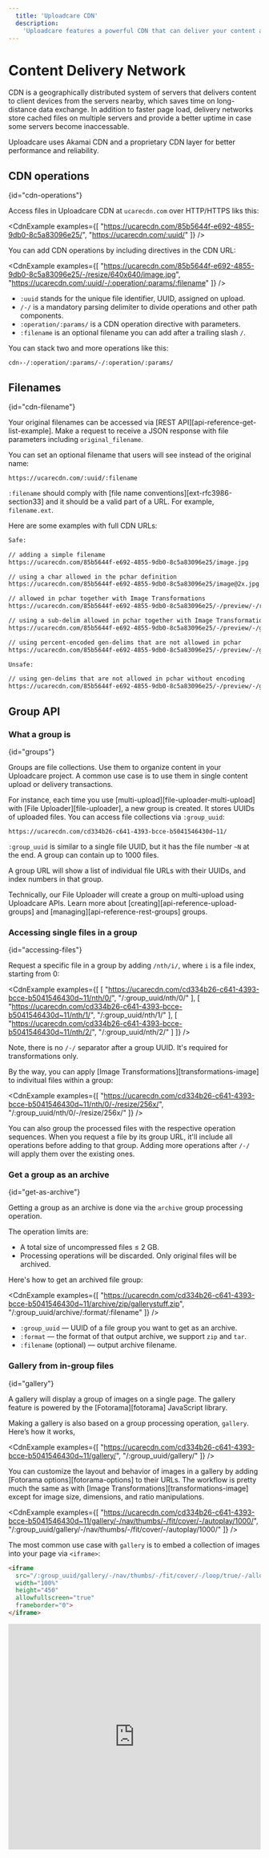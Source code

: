 ```yaml
---
  title: 'Uploadcare CDN'
  description:
    'Uploadcare features a powerful CDN that can deliver your content across the world in no time. (Content Delivery Network is a system of servers deployed in multiple data centers across the world).'
---
```



# Content Delivery Network

CDN is a geographically distributed system of servers that delivers content to
client devices from the servers nearby, which saves time on long-distance data
exchange. In addition to faster page load, delivery networks store cached files
on multiple servers and provide a better uptime in case some servers become
inaccessable.

Uploadcare uses Akamai CDN and a proprietary CDN layer for better performance
and reliability.

## CDN operations
{id="cdn-operations"}

Access files in Uploadcare CDN at `ucarecdn.com` over HTTP/HTTPS liks this:

<CdnExample
  examples={[
    "https://ucarecdn.com/85b5644f-e692-4855-9db0-8c5a83096e25/",
    "https://ucarecdn.com/:uuid/"
  ]}
/>

You can add CDN operations by including directives in the CDN URL:

<CdnExample
  examples={[
    "https://ucarecdn.com/85b5644f-e692-4855-9db0-8c5a83096e25/-/resize/640x640/image.jpg",
    "https://ucarecdn.com/:uuid/-/:operation/:params/:filename"
  ]}
/>

* `:uuid` stands for the unique file identifier, UUID, assigned on upload.
* `/-/` is a mandatory parsing delimiter to divide operations and other path
  components.
* `:operation/:params/` is a CDN operation directive with parameters.
* `:filename` is an optional filename you can add after a trailing slash `/`.

You can stack two and more operations like this:

`cdn›-/:operation/:params/-/:operation/:params/`

## Filenames
{id="cdn-filename"}

Your original filenames can be accessed via [REST API][api-reference-get-list-example].
Make a request to receive a JSON response with file parameters including
`original_filename`.

You can set an optional filename that users will see instead of the original name:

```cdn{noAutoLinker}
https://ucarecdn.com/:uuid/:filename
```

`:filename` should comply with [file name conventions][ext-rfc3986-section33]
and it should be a valid part of a URL. For example, `filename.ext`.

Here are some examples with full CDN URLs:

```html
Safe:

// adding a simple filename
https://ucarecdn.com/85b5644f-e692-4855-9db0-8c5a83096e25/image.jpg

// using a char allowed in the pchar definition
https://ucarecdn.com/85b5644f-e692-4855-9db0-8c5a83096e25/image@2x.jpg

// allowed in pchar together with Image Transformations
https://ucarecdn.com/85b5644f-e692-4855-9db0-8c5a83096e25/-/preview/-/resize/550x/image@1x.jpg

// using a sub-delim allowed in pchar together with Image Transformations
https://ucarecdn.com/85b5644f-e692-4855-9db0-8c5a83096e25/-/preview/-/grayscale/image_black&white@2x.jpg

// using percent-encoded gen-delims that are not allowed in pchar
https://ucarecdn.com/85b5644f-e692-4855-9db0-8c5a83096e25/-/preview/-/grayscale/image%5Bdesaturated%5D@2x.jpg

Unsafe:

// using gen-delims that are not allowed in pchar without encoding
https://ucarecdn.com/85b5644f-e692-4855-9db0-8c5a83096e25/-/preview/-/grayscale/image[desaturated]@2x.jpg
```

## Group API

### What a group is
{id="groups"}

Groups are file collections. Use them to organize content in your Uploadcare
project. A common use case is to use them in single content upload or delivery
transactions.

For instance, each time you use [multi-upload][file-uploader-multi-upload] with
[File Uploader][file-uploader], a new group is created. It stores UUIDs of
uploaded files. You can access file collections via `:group_uuid`:

```cdn
https://ucarecdn.com/cd334b26-c641-4393-bcce-b5041546430d~11/
```

`:group_uuid` is similar to a single file UUID, but it has the file number `~N`
at the end. A group can contain up to 1000 files.

A group URL will show a list of individual file URLs with their UUIDs, and
index numbers in that group.

Technically, our File Uploader will create a group on multi-upload using
Uploadcare APIs. Learn more about [creating][api-reference-upload-groups] and
[managing][api-reference-rest-groups] groups.

### Accessing single files in a group
{id="accessing-files"}

Request a specific file in a group by adding `/nth/i/`, where `i` is a file index,
starting from 0:

<CdnExample
  examples={[
    [
      "https://ucarecdn.com/cd334b26-c641-4393-bcce-b5041546430d~11/nth/0/",
      "/:group_uuid/nth/0/"
    ],
    [
      "https://ucarecdn.com/cd334b26-c641-4393-bcce-b5041546430d~11/nth/1/",
      "/:group_uuid/nth/1/"
    ],
    [
      "https://ucarecdn.com/cd334b26-c641-4393-bcce-b5041546430d~11/nth/2/",
      "/:group_uuid/nth/2/"
    ]
  ]}
/>

Note, there is no `/-/` separator after a group UUID. It's required for
transformations only.

By the way, you can apply [Image Transformations][transformations-image] to
indivitual files within a group:

<CdnExample
  examples={[
    "https://ucarecdn.com/cd334b26-c641-4393-bcce-b5041546430d~11/nth/0/-/resize/256x/",
    "/:group_uuid/nth/0/-/resize/256x/"
  ]}
/>

You can also group the processed files with the respective operation sequences.
When you request a file by its group URL, it'll include all operations before
adding to that group. Adding more operations after `/-/` will apply them over
the existing ones.
<!-- Roma: Should be a link to the REST API groups? -->

### Get a group as an archive
{id="get-as-archive"}

Getting a group as an archive is done via the `archive` group processing
operation.

The operation limits are:

* A total size of uncompressed files ≤ 2 GB.
* Processing operations will be discarded. Only original files will be archived.

Here's how to get an archived file group:

<CdnExample
  examples={[
    "https://ucarecdn.com/cd334b26-c641-4393-bcce-b5041546430d~11/archive/zip/gallerystuff.zip",
    "/:group_uuid/archive/:format/:filename"
  ]}
/>

* `:group_uuid` — UUID of a file group you want to get as an archive.
* `:format` — the format of that output archive, we support `zip` and `tar`.
* `:filename` (optional) — output archive filename.

### Gallery from in-group files
{id="gallery"}
<!-- Roma: Will be moved to the Elements section once it arrives. -->

A gallery will display a group of images on a single page. The gallery
feature is powered by the [Fotorama][fotorama] JavaScript library.

Making a gallery is also based on a group processing operation, `gallery`.
Here’s how it works,

<CdnExample
  examples={[
    "https://ucarecdn.com/cd334b26-c641-4393-bcce-b5041546430d~11/gallery/",
    "/:group_uuid/gallery/"
  ]}
/>

You can customize the layout and behavior of images in a gallery by adding
[Fotorama options][fotorama-options] to their URLs. The workflow is pretty much
the same as with [Image Transformations][transformations-image] except for image
size, dimensions, and ratio manipulations.

<CdnExample
  examples={[
    "https://ucarecdn.com/cd334b26-c641-4393-bcce-b5041546430d~11/gallery/-/nav/thumbs/-/fit/cover/-/autoplay/1000/",
    "/:group_uuid/gallery/-/nav/thumbs/-/fit/cover/-/autoplay/1000/"
  ]}
/>

The most common use case with `gallery` is to embed a collection of images into
your page via `<iframe>`:

```html
<iframe
  src="/:group_uuid/gallery/-/nav/thumbs/-/fit/cover/-/loop/true/-/allowfullscreen/native/-/thumbwidth/100/"
  width="100%"
  height="450"
  allowfullscreen="true"
  frameborder="0">
</iframe>
```

<iframe src="https://ucarecdn.com/cd334b26-c641-4393-bcce-b5041546430d~11/gallery/-/nav/thumbs/-/fit/cover/-/loop/true/-/allowfullscreen/native/-/thumbwidth/100/"
    frameBorder="0" width="100%" height="450" allowFullScreen />

## Show or Download Images
{id="inline"}

`cdn›-/inline/yes/`
`cdn›-/inline/no/`

By default, CDN instructs browsers to show images and download other file types.
The `inline` control allows you to change this behavior.

<CdnExample
  examples={[
    [
      "https://ucarecdn.com/c5b7dd84-c0e2-48ff-babc-d23939f2c6b4/-/preview/-/inline/no/",
      "/:uuid/-/preview/-/inline/no/"
    ],
    [
      "https://ucarecdn.com/dd9b0b8c-446d-4da4-a520-a4374cab34ef/-/inline/yes/",
      "/:uuid/-/inline/yes/"
    ]
  ]}
/>

## File Information
{id="file-info"}

### Get file info as JSON
{id="operation-json"}

`cdn›-/json/`

Returns file-related information, such as image dimensions or geotagging data in
the JSON format.

<CdnExample
  examples={[
    [
      "https://ucarecdn.com/c5b7dd84-c0e2-48ff-babc-d23939f2c6b4/-/json/",
      "/:uuid/-/json/"
    ],
    [
      "https://ucarecdn.com/c5b7dd84-c0e2-48ff-babc-d23939f2c6b4/-/preview/-/json/",
      "/:uuid/-/preview/-/json/"
    ]
  ]}
/>

In the second option, `json` response will contain the `original` key with the
info on your original image.

### Get file info as `application/javascript`
{id="operation-jsonp"}

`cdn›-/jsonp/`

Same as the example above, but it returns data as the `application/javascript`
type. Callback name should always be `uploadcare_callback`. It should receive
the two following arguments: `id` and a response object. For original files,
`id` is na equivalent to their UUIDs. For processed files, `id` is an equivalent
to their URLs, excluding the last operation, `jsonp`.

<CdnExample
  examples={[
    [
      "https://ucarecdn.com/c5b7dd84-c0e2-48ff-babc-d23939f2c6b4/-/jsonp/",
      "/:uuid/-/jsonp/"
    ],
    [
      "https://ucarecdn.com/c5b7dd84-c0e2-48ff-babc-d23939f2c6b4/-/preview/-/jsonp/",
      "/:uuid/-/preview/-/jsonp/"
    ]
  ]}
/>

In the first case `id` will be `c5b7dd84-c0e2-48ff-babc-d23939f2c6b4`, in the
second: `cdn›/c5b7dd84-c0e2-48ff-babc-d23939f2c6b4/-/preview/`.

### Perceptual hash
{id="operation-phash"}

File info response includes a value of a perceptual hash calculated using pixel contents of an image.
Perceptual hashing is a common fingerprinting technique to quickly compare images and find duplicates or similar images.

Uploadcare automatically calculates a 64-bit long perceptual hash value and returns it as a HEX string.
In this example, the perceptual hash value is 940f5fd09aa48ddc:

```
{
  "id": "1b192edb-212d-401a-ad9b-529047272e1b",
  "datetime_original":null,
  "orientation":null,
  "height":1600,
  "width":2400,
  "geo_location":null,
  "format":"JPEG",
  "hash":"940f5fd09aa48ddc"
}
```

It’s easy to find image duplicates by quickly comparing their perceptual hash values.
To find similar images, it's important to compare perceptual hash values bitwise (<a href="https://en.wikipedia.org/wiki/Hamming_distance">Hamming distance</a>).
A small number of unmatched bits (e.g., up to 8 bits) will correspond to subtle changes in the visual contents,
while non-similar images will usually have more than 8 different bits.


## Custom CDN CNAME
{id="custom-cname"}

Use your own domain for CDN links to your files stored with Uploadcare. By
default, all file URLs use `ucarecdn.com` domain. By setting a Custom CDN
CNAME, the file URLs can use `cdn.mycompany.com` instead.

Depending on your [plan][pricing], you can [connect][community-custom-cname]
Uploadcare CDN to your domain or subdomain with a [Let’s Encrypt][ext-letsencrypt]
SSL certificate. Enterprise plans let you choose any CDN you prefer.
